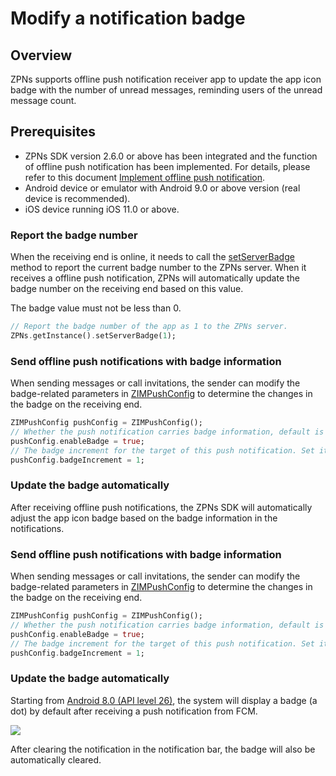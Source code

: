 # Modify a notification badge


## Overview

ZPNs supports offline push notification receiver app to update the app icon badge with the number of unread messages, reminding users of the unread message count.

## Prerequisites

- ZPNs SDK version 2.6.0 or above has been integrated and the function of offline push notification has been implemented. For details, please refer to this document [Implement offline push notification](./../Implement%20offline%20push%20notification.mdx).
- Android device or emulator with Android 9.0 or above version (real device is recommended).
- iOS device running iOS 11.0 or above.


<Tabs>
<Tab title="iOS">

### Report the badge number

When the receiving end is online, it needs to call the [setServerBadge](https://pub.dev/documentation/zego_zpns/latest/zego_zpns/ZPNs/setServerBadge.html) method to report the current badge number to the ZPNs server. When it receives a offline push notification, ZPNs will automatically update the badge number on the receiving end based on this value.

<Note title="Note">
The badge value must not be less than 0.
</Note>

```dart
// Report the badge number of the app as 1 to the ZPNs server.
ZPNs.getInstance().setServerBadge(1);
```

### Send offline push notifications with badge information

When sending messages or call invitations, the sender can modify the badge-related parameters in [ZIMPushConfig](https://pub.dev/documentation/zego_zim/latest/zego_zim/ZIMPushConfig-class.html) to determine the changes in the badge on the receiving end.

```dart
ZIMPushConfig pushConfig = ZIMPushConfig();
// Whether the push notification carries badge information, default is false.
pushConfig.enableBadge = true;
// The badge increment for the target of this push notification. Set it as 1 here, which will increase the badge number of the receiving end app by 1.
pushConfig.badgeIncrement = 1;
```

### Update the badge automatically

After receiving offline push notifications, the ZPNs SDK will automatically adjust the app icon badge based on the badge information in the notifications.

</Tab>
<Tab title="Android">

### Send offline push notifications with badge information

When sending messages or call invitations, the sender can modify the badge-related parameters in [ZIMPushConfig](https://pub.dev/documentation/zego_zim/latest/zego_zim/ZIMPushConfig-class.html) to determine the changes in the badge on the receiving end.

```dart
ZIMPushConfig pushConfig = ZIMPushConfig();
// Whether the push notification carries badge information, default is false.
pushConfig.enableBadge = true;
// The badge increment for the target of this push notification. Set it as 1 here, which will increase the badge number of the receiving end app by 1.
pushConfig.badgeIncrement = 1;
```

### Update the badge automatically

Starting from [Android 8.0 (API level 26)](https://developer.android.com/develop/ui/views/notifications/badges), the system will display a badge (a dot) by default after receiving a push notification from FCM.

<Frame width="128" height="auto" caption=""><img src="https://storage.zego.im/sdk-doc/Pics/ZIM/icon.png" /></Frame>

After clearing the notification in the notification bar, the badge will also be automatically cleared.

</Tab>
</Tabs>
